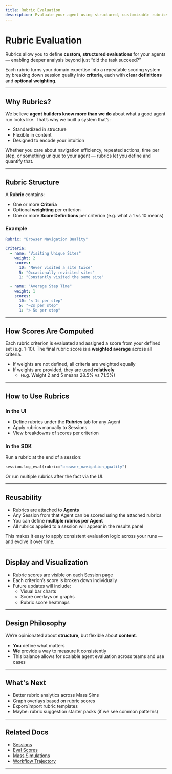 ```yaml
---
title: Rubric Evaluation
description: Evaluate your agent using structured, customizable rubrics that turn qualitative judgment into actionable scoring.
---
```



# Rubric Evaluation

Rubrics allow you to define **custom, structured evaluations** for your agents — enabling deeper analysis beyond just “did the task succeed?”

Each rubric turns your domain expertise into a repeatable scoring system by breaking down session quality into **criteria**, each with **clear definitions** and **optional weighting**.

---

## Why Rubrics?

We believe **agent builders know more than we do** about what a good agent run looks like. That’s why we built a system that’s:

- Standardized in structure
- Flexible in content
- Designed to encode your intuition

Whether you care about navigation efficiency, repeated actions, time per step, or something unique to your agent — rubrics let you define and quantify that.

---

## Rubric Structure

A **Rubric** contains:

- One or more **Criteria**
- Optional **weighting** per criterion
- One or more **Score Definitions** per criterion (e.g. what a 1 vs 10 means)

### Example

```yaml
Rubric: "Browser Navigation Quality"

Criteria:
  - name: "Visiting Unique Sites"
    weight: 2
    scores:
      10: "Never visited a site twice"
      5: "Occasionally revisited sites"
      1: "Constantly visited the same site"

  - name: "Average Step Time"
    weight: 1
    scores:
      10: "< 1s per step"
      5: "~2s per step"
      1: "> 5s per step"
```


---

## How Scores Are Computed

Each rubric criterion is evaluated and assigned a score from your defined set (e.g. 1–10). The final rubric score is a **weighted average** across all criteria.

- If weights are not defined, all criteria are weighted equally
- If weights are provided, they are used **relatively**
  - (e.g. Weight 2 and 5 means 28.5% vs 71.5%)


---

## How to Use Rubrics

### In the UI

- Define rubrics under the **Rubrics** tab for any Agent
- Apply rubrics manually to Sessions
- View breakdowns of scores per criterion

### In the SDK

Run a rubric at the end of a session:

```python
session.log_eval(rubric="browser_navigation_quality")
```

Or run multiple rubrics after the fact via the UI.

---

## Reusability

- Rubrics are attached to **Agents**
- Any Session from that Agent can be scored using the attached rubrics
- You can define **multiple rubrics per Agent**
- All rubrics applied to a session will appear in the results panel

<Note type="info">
This makes it easy to apply consistent evaluation logic across your runs — and evolve it over time.
</Note>

---

## Display and Visualization

- Rubric scores are visible on each Session page
- Each criterion’s score is broken down individually
- Future updates will include:
  - Visual bar charts
  - Score overlays on graphs
  - Rubric score heatmaps


---

## Design Philosophy

We’re opinionated about **structure**, but flexible about **content**.

- **You** define what matters
- **We** provide a way to measure it consistently
- This balance allows for scalable agent evaluation across teams and use cases

---

## What's Next

- Better rubric analytics across Mass Sims
- Graph overlays based on rubric scores
- Export/import rubric templates
- Maybe: rubric suggestion starter packs (if we see common patterns)

---

## Related Docs

- [Sessions](/core-concepts/sessions)
- [Eval Scores](/core-concepts/sessions#evaluation-and-scoring)
- [Mass Simulations](/core-concepts/mass-simulations)
- [Workflow Trajectory](/features/workflow-trajectory)

---